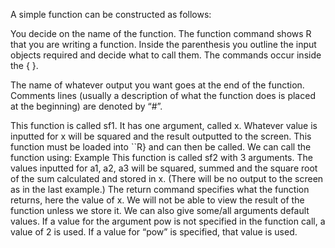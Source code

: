 
\section{Writing Functions}

A simple function can be constructed as follows:

\begin{verbatim}
function_name <- function(arg1, arg2, ...){
commands
output
}
\end{verbatim}

You decide on the name of the function. The function command shows R that you are writing a function. Inside the parenthesis you outline the input objects required and decide what to call them. The commands occur inside the { }.

The name of whatever output you want goes at the end of the function. Comments lines (usually a description of what the function does is placed at the beginning) are denoted by "\#".

\begin{verbatim}sf1 <- function(x){
x^2
}
\end{verbatim}

This function is called sf1. It has one argument, called x.
Whatever value is inputted for x will be squared and the result outputted to the screen. This function must be loaded into ``R} and can then be called. We can call the function using:
\begin{verbatim}
sf1(x = 3)
#sf1(3)
[1] 9
To store the result into a variable x.sq
x.sq <- sf1(x = 3)
x.sq <- sf1(3)
> x.sq
[1] 9
\end{verbatim}
Example
\begin{verbatim}
sf2 <- function(a1, a2, a3){
x <- sqrt(a1^2 + a2^2 + a3^2)
return(x)
}
\end{verbatim}

This function is called sf2 with 3 arguments. The values inputted for a1, a2, a3 will be squared, summed and the square root of the sum calculated and stored in x. (There will be no output to the screen as in the last example.)
The return command specifies what the function returns, here the value of x. We will not be able to view the result of the function unless we store it.
\begin{verbatim}sf2(a1=2, a2=3, a3=4)
sf2(2, 3, 4) # Can't see result.
res <- sf2(a1=2, a2=3, a3=4)
res <- sf2(2, 3, 4) # Need to use this.
res
[1] 5.385165
\end{verbatim}
We can also give some/all arguments default values.
\begin{verbatim}mypower <- function(x, pow=2){
x^pow
}
\end{verbatim}
If a value for the argument pow is not specified in the function call,
a value of 2 is used.
\begin{verbatim}mypower(4)
[1] 16
\end{verbatim}
If a value for "pow" is specified, that value is used.
\begin{verbatim}
mypower(4, 3)
[1] 64
mypower(pow=5, x=2)
[1] 32
\end{verbatim}





